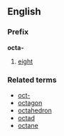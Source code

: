 ==English==
===Prefix===
'''octa-'''

#[[eight]]

===Related terms===
*[[oct-]]
*[[octagon]]
*[[octahedron]]
*[[octad]]
*[[octane]]

<!-- Greek equivalent is ogdo- which is not used much, except in the rare "ogdoad"
===See also===
*[[sept-]], [[septi-]]
-->